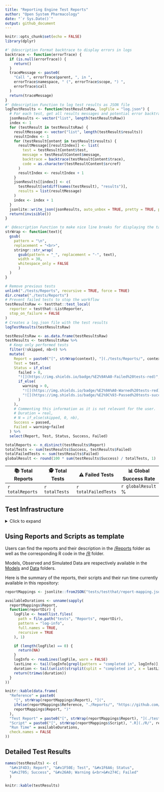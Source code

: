 ```yaml
---
title: "Reporting Engine Test Reports"
author: "Open System Pharmacology"
date: "`r Sys.Date()`"
output: github_document
---
```


<!-- README.md is generated from README.Rmd. Please edit that file -->

```r
knitr::opts_chunk$set(echo = FALSE)
library(dplyr)
```

```r
#' @description Format backtrace to display errors in logs
backtrace <- function(errorTrace) {
  if (is.null(errorTrace)) {
    return()
  }
  traceMessage <- paste0(
    "Call ", errorTrace$parent, ", in ",
    errorTrace$namespace, " (", errorTrace$scope, ") ",
    errorTrace$call
  )
  return(traceMessage)
}
#' @description Function to log test results as JSON file
logTestResults <- function(testResultsRaw, logFile = "log.json") {
  # For each test, get all results messages and potential error backtraces
  jsonResults <- vector("list", length(testResultsRaw))
  index <- 1
  for (testResult in testResultsRaw) {
    resultMessage <- vector("list", length(testResult$results))
    resultIndex <- 1
    for (testResultContent in testResult$results) {
      resultMessage[[resultIndex]] <- list(
        test = testResultContent$test,
        message = testResultContent$message,
        backtrace = backtrace(testResultContent$trace),
        code = as.character(testResultContent$srcref)
      )
      resultIndex <- resultIndex + 1
    }
    jsonResults[[index]] <- c(
      testResult[setdiff(names(testResult), "results")],
      results = list(resultMessage)
    )
    index <- index + 1
  }
  jsonlite::write_json(jsonResults, auto_unbox = TRUE, pretty = TRUE, path = logFile)
  return(invisible())
}

#' @description Function to make nice line breaks for displaying the table
strWrap <- function(text){
  gsub(
    pattern = "\n", 
    replacement = "<br>", 
    stringr::str_wrap(
      gsub(pattern = "_", replacement = "-", text), 
      width = 30,
      whitespace_only = FALSE
      )
  )
}
```

<!-- 
Run testthat and get list of test results 
Note that "test_local" runs the scripts in ./R and then performs the tests
testResults includes a list per test script, which contains the following results
file, context, test, nb, failed, skipped, error, warning, user, system, real, passed, result

Turning the list to data.frame and extracting the relevant data will give a great overview of the test results
-->

```r
# Remove previous tests
unlink("./tests/Reports", recursive = TRUE, force = TRUE)
dir.create("./tests/Reports")
# Prevent failed tests to stop the workflow
testResultsRaw <- testthat::test_local(
  reporter = testthat::ListReporter,
  stop_on_failure = FALSE
)
# Creates a log.json file with the test results
logTestResults(testResultsRaw)

testResultsRaw <- as.data.frame(testResultsRaw)
testResults <- testResultsRaw %>%
  # Keep only performed tests
  filter(!skipped, nb>0) %>%
  mutate(
    Report = paste0("[", strWrap(context), "](./tests/Reports/", context, ")"),
    Test = test,
    Status = if_else(
      failed > 0,
      "![](https://img.shields.io/badge/%E2%9A%A0-Failed%20tests-red)",
      if_else(
        warning > 0,
        "![](https://img.shields.io/badge/%E2%9A%A0-Warned%20tests-red)",
        "![](https://img.shields.io/badge/%E2%9C%93-Passed%20tests-success)"
      )
    ),
    # Commenting this information as it is not relevant for the user. 
    # Duration = real,
    # N = if_else(skipped, 0, nb),
    Success = passed,
    Failed = warning+failed
  ) %>%
  select(Report, Test, Status, Success, Failed)

totalReports <- n_distinct(testResults$Report)
totalTests <- sum(testResults$Success, testResults$Failed)
totalFailedTests <- sum(testResults$Failed)
globalResult <- round(100 * sum(testResults$Success) / totalTests, 1)
```


| &#x1F4DA; Total Reports | &#x1F575; Total Tests | &#x26A0; Failed Tests | &#x1F4CA; Global Success Rate |
|-------------------------|-----------------------|--------------|-------------------------------|
| `r totalReports` | `r totalTests` | `r totalFailedTests` | `r globalResult` % |


## Test Infrastructure

<details><summary>Click to expand</summary>

```r
sessionInfo()
```

</details>

## Using Reports and Scripts as template

Users can find the reports and their description in the [/Reports](./Reports) folder as well as the corresponding R code in the [/R](./R) folder.

Models, Observed and Simulated Data are respectively available in the [Models](./Models) and [Data](./Data) folders.

Here is the summary of the reports, their scripts and their run time currently available in this repository:

```r
reportMappings <- jsonlite::fromJSON("tests/testthat/report-mapping.json", simplifyVector = TRUE)

availableDurations <- unname(sapply(
  reportMappings$Report,
  function(reportDir) {
    logFile <- head(list.files(
      path = file.path("tests", "Reports", reportDir),
      pattern = "log-info",
      full.names = TRUE,
      recursive = TRUE
    ), 1)

    if (length(logFile) == 0) {
      return(NA)
    }
    logInfo <- readLines(logFile, warn = FALSE)
    lastLine <- tail(logInfo[grepl(pattern = "completed in", logInfo)], 1)
    duration <- tail(unlist(strsplit(split = "completed in", x = lastLine)), 1)
    return(trimws(duration))
  }
))

knitr::kable(data.frame(
  "Reference" = paste0(
    "[", strWrap(reportMappings$Report), "](",
    ifelse(reportMappings$Reference, "./Reports/", "https://github.com/Open-Systems-Pharmacology/"),
    reportMappings$Report, ")"
  ),
  "Test Report" = paste0("[", strWrap(reportMappings$Report), "](./tests/Reports/", reportMappings$Report, "/Report.md)"),
  "Script" = paste0("[", strWrap(reportMappings$Script), ".R](./R/", reportMappings$Script, ".R)"),
  "Run Time" = availableDurations,
  check.names = FALSE
))
```

## Detailed Test Results

```r
names(testResults) <- c(
  "&#x1F4D3; Report", "&#x1F50E; Test", "&#x1F6A6; Status", 
  "&#x2705; Success", "&#x26A0; Warning &<br>&#x274C; Failed"
  )

knitr::kable(testResults)
```
